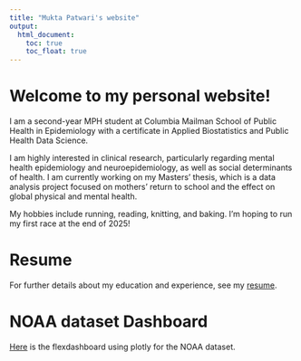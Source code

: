 ```yaml
---
title: "Mukta Patwari's website"
output: 
  html_document:
    toc: true
    toc_float: true
---
```


# Welcome to my personal website!
I am a second-year MPH student at Columbia Mailman School of Public Health in Epidemiology with a certificate in Applied Biostatistics and Public Health Data Science.

I am highly interested in clinical research, particularly regarding mental health epidemiology and neuroepidemiology, as well as social determinants of health. I am currently working on my Masters' thesis, which is a data analysis project focused on mothers' return to school and the effect on global physical and mental health.

My hobbies include running, reading, knitting, and baking. I'm hoping to run my first race at the end of 2025!

# Resume
For further details about my education and experience, see my [resume](resume.html).

# NOAA dataset Dashboard
[Here](dashboard.html) is the flexdashboard using plotly for the NOAA dataset.